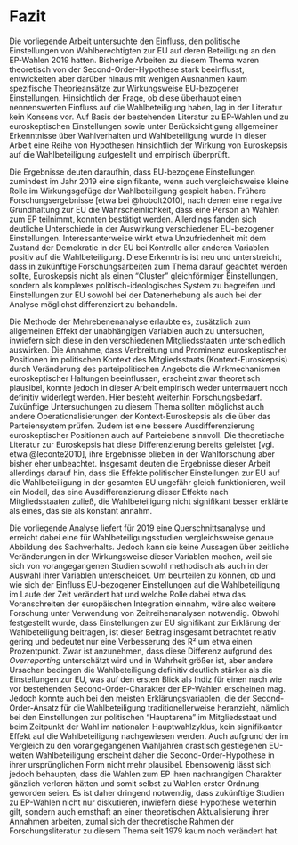 # Fazit

Die vorliegende Arbeit untersuchte den Einfluss, den politische Einstellungen von Wahlberechtigten zur EU auf deren Beteiligung an den EP-Wahlen 2019 hatten. Bisherige Arbeiten zu diesem Thema waren theoretisch von der Second-Order-Hypothese stark beeinflusst, entwickelten aber darüber hinaus mit wenigen Ausnahmen kaum spezifische Theorieansätze zur Wirkungsweise EU-bezogener Einstellungen. Hinsichtlich der Frage, ob diese überhaupt einen nennenswerten Einfluss auf die Wahlbeteiligung haben, lag in der Literatur kein Konsens vor. Auf Basis der bestehenden Literatur zu EP-Wahlen und zu euroskeptischen Einstellungen sowie unter Berücksichtigung allgemeiner Erkenntnisse über Wahlverhalten und Wahlbeteiligung wurde in dieser Arbeit eine Reihe von Hypothesen hinsichtlich der Wirkung von Euroskepsis auf die Wahlbeteiligung aufgestellt und empirisch überprüft.

Die Ergebnisse deuten daraufhin, dass EU-bezogene Einstellungen zumindest im Jahr 2019 eine signifikante, wenn auch vergleichsweise kleine Rolle im Wirkungsgefüge der Wahlbeteiligung gespielt haben. Frühere Forschungsergebnisse [etwa bei @hobolt2010], nach denen eine negative Grundhaltung zur EU die Wahrscheinlichkeit, dass eine Person an Wahlen zum EP teilnimmt, konnten bestätigt werden. Allerdings fanden sich deutliche Unterschiede in der Auswirkung verschiedener EU-bezogener Einstellungen. Interessanterweise wirkt etwa Unzufriedenheit mit dem Zustand der Demokratie in der EU bei Kontrolle aller anderen Variablen positiv auf die Wahlbeteiligung. Diese Erkenntnis ist neu und unterstreicht, dass in zukünftige Forschungsarbeiten zum Thema darauf geachtet werden sollte, Euroskepsis nicht als einen "Cluster" gleichförmiger Einstellungen, sondern als komplexes politisch-ideologisches System zu begreifen und Einstellungen zur EU sowohl bei der Datenerhebung als auch bei der Analyse möglichst differenziert zu behandeln.

Die Methode der Mehrebenenanalyse erlaubte es, zusätzlich zum allgemeinen Effekt der unabhängigen Variablen auch zu untersuchen, inwiefern sich diese in den verschiedenen Mitgliedsstaaten unterschiedlich auswirken. Die Annahme, dass Verbreitung und Prominenz euroskeptischer Positionen im politischen Kontext des Mitgliedsstaats (Kontext-Euroskepsis) durch Veränderung des parteipolitischen Angebots die Wirkmechanismen euroskeptischer Haltungen beeinflussen, erscheint zwar theoretisch plausibel, konnte jedoch in dieser Arbeit empirisch weder untermauert noch definitiv widerlegt werden. Hier besteht weiterhin Forschungsbedarf. Zukünftige Untersuchungen zu diesem Thema sollten möglichst auch andere Operationalisierungen der Kontext-Euroskepsis als die über das Parteiensystem prüfen. Zudem ist eine bessere Ausdifferenzierung euroskeptischer Positionen auch auf Parteiebene sinnvoll. Die theoretische Literatur zur Euroskepsis hat diese Differenzierung bereits geleistet [vgl. etwa @leconte2010], ihre Ergebnisse blieben in der Wahlforschung aber bisher eher unbeachtet. Insgesamt deuten die Ergebnisse dieser Arbeit allerdings darauf hin, dass die Effekte politischer Einstellungen zur EU auf die Wahlbeteiligung in der gesamten EU ungefähr gleich funktionieren, weil ein Modell, das eine Ausdifferenzierung dieser Effekte nach Mitgliedsstaaten zuließ, die Wahlbeteiligung nicht signifikant besser erklärte als eines, das sie als konstant annahm.

Die vorliegende Analyse liefert für 2019 eine Querschnittsanalyse und erreicht dabei eine für Wahlbeteiligungsstudien vergleichsweise genaue Abbildung des Sachverhalts. Jedoch kann sie keine Aussagen über zeitliche Veränderungen in der Wirkungsweise dieser Variablen machen, weil sie sich von vorangegangenen Studien sowohl methodisch als auch in der Auswahl ihrer Variablen unterscheidet. Um beurteilen zu können, ob und wie sich der Einfluss EU-bezogener Einstellungen auf die Wahlbeteiligung im Laufe der Zeit verändert hat und welche Rolle dabei etwa das Voranschreiten der europäischen Integration einnahm, wäre also weitere Forschung unter Verwendung von Zeitreihenanalysen notwendig. Obwohl festgestellt wurde, dass Einstellungen zur EU signifikant zur Erklärung der Wahlbeteiligung beitragen, ist dieser Beitrag insgesamt betrachtet relativ gering und bedeutet nur eine Verbesserung des R² um etwa einen Prozentpunkt. Zwar ist anzunehmen, dass diese Differenz aufgrund des *Overreporting* unterschätzt wird und in Wahrheit größer ist, aber andere Ursachen bedingen die Wahlbeteiligung definitiv deutlich stärker als die Einstellungen zur EU, was auf den ersten Blick als Indiz für einen nach wie vor bestehenden Second-Order-Charakter der EP-Wahlen erscheinen mag. Jedoch konnte auch bei den meisten  Erklärungsvariablen, die der Second-Order-Ansatz für die Wahlbeteiligung traditionellerweise heranzieht, nämlich bei den Einstellungen zur politischen "Hauptarena" im Mitgliedsstaat und beim Zeitpunkt der Wahl im nationalen Hauptwahlzyklus, kein signifikanter Effekt auf die Wahlbeteiligung nachgewiesen werden. Auch aufgrund der im Vergleich zu den vorangegangenen Wahljahren drastisch gestiegenen EU-weiten Wahlbeteiligung erscheint daher die Second-Order-Hypothese in ihrer ursprünglichen Form nicht mehr plausibel. Ebensowenig lässt sich jedoch behaupten, dass die Wahlen zum EP ihren nachrangigen Charakter gänzlich verloren hätten und somit selbst zu Wahlen erster Ordnung geworden seien. Es ist daher dringend notwendig, dass zukünftige Studien zu EP-Wahlen nicht nur diskutieren, inwiefern diese Hypothese weiterhin gilt, sondern auch ernsthaft an einer theoretischen Aktualisierung ihrer Annahmen arbeiten, zumal sich der theoretische Rahmen der Forschungsliteratur zu diesem Thema seit 1979 kaum noch verändert hat.